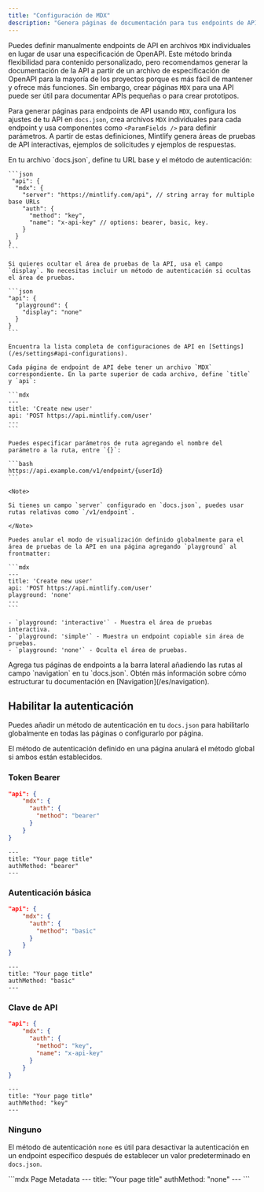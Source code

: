 ```yaml
---
title: "Configuración de MDX"
description: "Genera páginas de documentación para tus endpoints de API usando `MDX`"
---
```


Puedes definir manualmente endpoints de API en archivos `MDX` individuales en lugar de usar una especificación de OpenAPI. Este método brinda flexibilidad para contenido personalizado, pero recomendamos generar la documentación de la API a partir de un archivo de especificación de OpenAPI para la mayoría de los proyectos porque es más fácil de mantener y ofrece más funciones. Sin embargo, crear páginas `MDX` para una API puede ser útil para documentar APIs pequeñas o para crear prototipos.

Para generar páginas para endpoints de API usando `MDX`, configura los ajustes de tu API en `docs.json`, crea archivos `MDX` individuales para cada endpoint y usa componentes como `<ParamFields />` para definir parámetros. A partir de estas definiciones, Mintlify genera áreas de pruebas de API interactivas, ejemplos de solicitudes y ejemplos de respuestas.

<Steps>
  <Step title="Configura tu API">
    En tu archivo `docs.json`, define tu URL base y el método de autenticación:

    ```json
     "api": {
      "mdx": {
        "server": "https://mintlify.com/api", // string array for multiple base URLs
        "auth": {
          "method": "key",
          "name": "x-api-key" // options: bearer, basic, key.
        }
      }
    }
    ```

    Si quieres ocultar el área de pruebas de la API, usa el campo `display`. No necesitas incluir un método de autenticación si ocultas el área de pruebas.

    ```json
    "api": {
      "playground": {
        "display": "none"
      }
    }
    ```

    Encuentra la lista completa de configuraciones de API en [Settings](/es/settings#api-configurations).
  </Step>
  
  <Step title="Crea tus páginas de endpoints">

    Cada página de endpoint de API debe tener un archivo `MDX` correspondiente. En la parte superior de cada archivo, define `title` y `api`:

    ```mdx
    ---
    title: 'Create new user'
    api: 'POST https://api.mintlify.com/user'
    ---
    ```

    Puedes especificar parámetros de ruta agregando el nombre del parámetro a la ruta, entre `{}`:

    ```bash
    https://api.example.com/v1/endpoint/{userId}
    ```

    <Note>

    Si tienes un campo `server` configurado en `docs.json`, puedes usar rutas relativas como `/v1/endpoint`.

    </Note>

    Puedes anular el modo de visualización definido globalmente para el área de pruebas de la API en una página agregando `playground` al frontmatter:

    ```mdx
    ---
    title: 'Create new user'
    api: 'POST https://api.mintlify.com/user'
    playground: 'none'
    ---
    ```

    - `playground: 'interactive'` - Muestra el área de pruebas interactiva.
    - `playground: 'simple'` - Muestra un endpoint copiable sin área de pruebas.
    - `playground: 'none'` - Oculta el área de pruebas.

  </Step>

  <Step title="Agrega tus endpoints a tu documentación">
    Agrega tus páginas de endpoints a la barra lateral añadiendo las rutas al campo `navigation` en tu `docs.json`. Obtén más información sobre cómo estructurar tu documentación en [Navigation](/es/navigation).
  </Step>
</Steps>

## Habilitar la autenticación

Puedes añadir un método de autenticación en tu `docs.json` para habilitarlo globalmente en todas las páginas o configurarlo por página.

El método de autenticación definido en una página anulará el método global si ambos están establecidos.

### Token Bearer

<CodeGroup>

```json docs.json
"api": {
    "mdx": {
      "auth": {
        "method": "bearer"
      }
    }
}
```

```mdx Page Metadata
---
title: "Your page title"
authMethod: "bearer"
---
```

</CodeGroup>

### Autenticación básica

<CodeGroup>

```json docs.json
"api": {
    "mdx": {
      "auth": {
        "method": "basic"
      }
    }
}
```

```mdx Page Metadata
---
title: "Your page title"
authMethod: "basic"
---
```

</CodeGroup>

### Clave de API

<CodeGroup>

```json docs.json
"api": {
    "mdx": {
      "auth": {
        "method": "key",
        "name": "x-api-key"
      }
    }
}
```

```mdx Page Metadata
---
title: "Your page title"
authMethod: "key"
---
```

</CodeGroup>

### Ninguno

El método de autenticación `none` es útil para desactivar la autenticación en un endpoint específico después de establecer un valor predeterminado en `docs.json`.

<CodeGroup>
```mdx Page Metadata
---
title: "Your page title"
authMethod: "none"
---
```
</CodeGroup>
